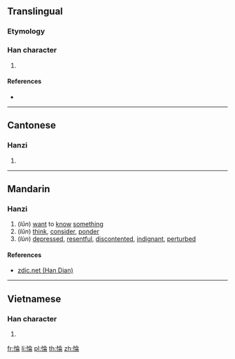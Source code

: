 ==Translingual==

===Etymology===
{{Han compound|心|侖|c1=s|c2=p|t1=heart|ls=psc}}

===Han character===
{{Han char|rn=61|rad=心|as=08|sn=11|four=98027|canj=POMB|ids=⿰忄侖}}

# {{defn|Han|sort=心08}}

====References====
* {{Han ref|kx=0389.240|dkj=10749|dj=0723.100|hdz=42317.030|uh=60C0|ud=24768|bh=D565|bd=54629}}

----

==Cantonese==

===Hanzi===
{{yue-hanzi|jyut=[[leon4]]|y=leun4}}

# {{defn|lang=yue|sort=心08}}

----

==Mandarin==

===Hanzi===
{{cmn-hanzi|pin=[[lǔn]] ([[lun3]]), [[lùn]] ([[lun4]])|wg=lun<sup>3</sup>, lun<sup>4</sup>}}

# (''lǔn'') [[want]] to [[know]] [[something]]
# (''lǔn'') [[think]], [[consider]], [[ponder]]
# (''lùn'') [[depressed]], [[resentful]], [[discontent]]ed, [[indignant]], [[perturb]]ed

====References====
* [http://www.zdic.net/z/19/js/60C0.htm zdic.net (Han Dian)]

----

==Vietnamese==

===Han character===
{{vi-readings|rs=心08|hanviet=luẩn}}

# {{defn|lang=vi|sort=心08}}

[[fr:惀]]
[[li:惀]]
[[pl:惀]]
[[th:惀]]
[[zh:惀]]